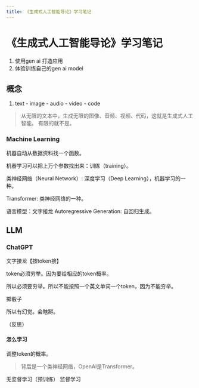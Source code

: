 ```yaml
---
title: 《生成式人工智能导论》学习笔记
---
```


# 《生成式人工智能导论》学习笔记

<UserTag name="李宏毅 Hung-yi Lee" />

1. 使用gen ai 打造应用
2. 体验训练自己的gen ai model


## 概念

1. text - image - audio - video - code

> 从无限的文本中，生成无限的图像、音频、视频、代码，这就是生成式人工智能。 有限的就不是。

### Machine Learning

机器自动从数据资料找一个函数。

机器学习可以把上万个参数找出来：训练（training）。

类神经网络（Neural Network）: 深度学习（Deep Learning），机器学习的一种。

Transformer: 类神经网络的一种。

语言模型：文字接龙
Autoregressive Generation: 自回归生成。


## LLM


### ChatGPT

文字接龙【按token接】

token必须穷举。因为要给相应的token概率。

所以必须要穷举。所以不能按照一个英文单词一个token，因为不能穷举。


掷骰子


所以有幻觉。会瞎掰。

（反思）


#### 怎么学习

调整token的概率。

> 背后是一个类神经网络，OpenAI是Transformer。

无监督学习（预训练）
监督学习